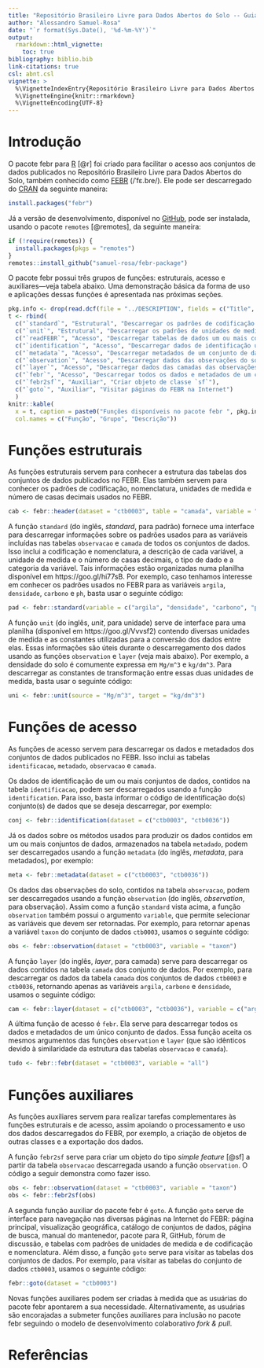 ```yaml
---
title: "Repositório Brasileiro Livre para Dados Abertos do Solo -- Guia Básico"
author: "Alessandro Samuel-Rosa"
date: "`r format(Sys.Date(), '%d-%m-%Y')`"
output: 
  rmarkdown::html_vignette:
    toc: true
bibliography: biblio.bib
link-citations: true
csl: abnt.csl
vignette: >
  %\VignetteIndexEntry{Repositório Brasileiro Livre para Dados Abertos do Solo -- Guia Básico}
  %\VignetteEngine{knitr::rmarkdown}
  %\VignetteEncoding{UTF-8}
---
```


# Introdução

O pacote febr para [R](https://www.r-project.org/) [@r] foi criado para facilitar o acesso aos conjuntos de dados publicados no Repositório Brasileiro Livre para Dados Abertos do Solo, também conhecido como [FEBR](https://www.pedometria.org/projeto/febr/) (/ˈfɛ.bɾe/). Ele pode ser descarregado do [CRAN](https://CRAN.R-project.org/package=febr) da seguinte maneira:

```r
install.packages("febr")
```

Já a versão de desenvolvimento, disponível no [GitHub](https://github.com/samuel-rosa/febr-package), pode ser instalada, usando o pacote `remotes` [@remotes], da seguinte maneira:

```r
if (!require(remotes)) {
  install.packages(pkgs = "remotes")
}
remotes::install_github("samuel-rosa/febr-package")
```

O pacote febr possui três grupos de funções: estruturais, acesso e auxiliares—veja tabela abaixo. Uma demonstração básica da forma de uso e aplicações dessas funções é apresentada nas próximas seções.

```r
pkg.info <- drop(read.dcf(file = "../DESCRIPTION", fields = c("Title", "Version", "Date")))
t <- rbind(
  c("`standard`", "Estrutural", "Descarregar os padrões de codificação e nomenclatura do FEBR"),
  c("`unit`", "Estrutural", "Descarregar os padrões de unidades de medida do FEBR"),
  c("`readFEBR`", "Acesso", "Descarregar tabelas de dados um ou mais conjuntos de dados"),
  c("`identification`", "Acesso", "Descarregar dados de identificação um conjunto de dados"),
  c("`metadata`", "Acesso", "Descarregar metadados de um conjunto de dados"),
  c("`observation`", "Acesso", "Descarregar dados das observações do solo de um conjunto de dados"),
  c("`layer`", "Acesso", "Descarregar dados das camadas das observações do solo de um conjunto de dados"),
  c("`febr`", "Acesso", "Descarregar todos os dados e metadados de um conjunto de dados"),
  c("`febr2sf`", "Auxiliar", "Criar objeto de classe `sf`"),
  c("`goto`", "Auxiliar", "Visitar páginas do FEBR na Internet")
  )
knitr::kable(
  x = t, caption = paste0("Funções disponíveis no pacote febr ", pkg.info["Version"], "."), 
  col.names = c("Função", "Grupo", "Descrição"))
```

# Funções estruturais

As funções estruturais servem para conhecer a estrutura das tabelas dos conjuntos de dados publicados no FEBR. Elas também servem para conhecer os padrões de codificação, nomenclatura, unidades de medida e número de casas decimais usados no FEBR.

<!-- A função `header` (do inglês, *header*, para cabeçalho) serve para descarregar o cabeçalho -- as duas primeiras linhas -- de uma das duas tabelas de dados -- `observacao` ou `camada` -- dos conjuntos de dados. Isso permite verificar quais são as variáveis incluídas nos conjuntos de dados, os códigos de identificação utilizados, e as respectivas unidades de medida. Por exemplo, o cabeçalho completo da tabela `camada` do conjunto de dados `ctb0003` é descarregado da seguinte maneira: -->

```r
cab <- febr::header(dataset = "ctb0003", table = "camada", variable = "all")
```

A função `standard` (do inglês, *standard*, para padrão) fornece uma interface para descarregar informações sobre os padrões usados para as variáveis incluídas nas tabelas `observacao` e `camada` de todos os conjuntos de dados. Isso inclui a codificação e nomenclatura, a descrição de cada variável, a unidade de medida e o número de casas decimais, o tipo de dado e a categoria da variável. Tais informações estão organizadas numa planilha disponível em https://goo.gl/hi77sB. Por exemplo, caso tenhamos interesse em conhecer os padrões usados no FEBR para as variáveis `argila`, `densidade`, `carbono` e `ph`, basta usar o seguinte código:

```r
pad <- febr::standard(variable = c("argila", "densidade", "carbono", "ph"))
```

A função `unit` (do inglês, *unit*, para unidade) serve de interface para uma planilha (disponível em https://goo.gl/Vvvsf2) contendo diversas unidades de medida e as constantes utilizadas para a conversão dos dados entre elas. Essas informações são úteis durante o descarregamento dos dados usando as funções `observation` e `layer` (veja mais abaixo). Por exemplo, a densidade do solo é comumente expressa em `Mg/m^3` e `kg/dm^3`. Para descarregar as constantes de transformação entre essas duas unidades de medida, basta usar o seguinte código:

```r
uni <- febr::unit(source = "Mg/m^3", target = "kg/dm^3")
```

# Funções de acesso

As funções de acesso servem para descarregar os dados e metadados dos conjuntos de dados publicados no FEBR. Isso inclui as tabelas `identificacao`, `metadado`, `observacao` e `camada`.

Os dados de identificação de um ou mais conjuntos de dados, contidos na tabela `identificacao`, podem ser descarregados usando a função `identification`. Para isso, basta informar o código de identificação do(s) conjunto(s) de dados que se deseja descarregar, por exemplo:

```r
conj <- febr::identification(dataset = c("ctb0003", "ctb0036"))
```

Já os dados sobre os métodos usados para produzir os dados contidos em um ou mais conjuntos de dados, armazenados na tabela `metadado`, podem ser descarregados usando a função `metadata` (do inglês, *metadata*, para metadados), por exemplo:

```r
meta <- febr::metadata(dataset = c("ctb0003", "ctb0036"))
```

Os dados das observações do solo, contidos na tabela `observacao`, podem ser descarregados usando a função `observation` (do inglês, *observation*, para observação). Assim como a função `standard` vista acima, a função `observation` também possui o argumento `variable`, que permite selecionar as variáveis que devem ser retornadas. Por exemplo, para retornar apenas a variável `taxon` do conjunto de dados `ctb0003`, usamos o seguinte código:

```r
obs <- febr::observation(dataset = "ctb0003", variable = "taxon")
```

A função `layer` (do inglês, *layer*, para camada) serve para descarregar os dados contidos na tabela `camada` dos conjunto de dados. Por exemplo, para descarregar os dados da tabela `camada` dos conjuntos de dados `ctb0003` e `ctb0036`, retornando apenas as variáveis `argila`, `carbono` e `densidade`, usamos o seguinte código:

```r
cam <- febr::layer(dataset = c("ctb0003", "ctb0036"), variable = c("argila", "carbono", "densidade"))
```

A última função de acesso é `febr`. Ela serve para descarregar todos os dados e metadados de um único conjunto de dados. Essa função aceita os mesmos argumentos das funções `observation` e `layer` (que são idênticos devido à similaridade da estrutura das tabelas `observacao` e `camada`).

```r
tudo <- febr::febr(dataset = "ctb0003", variable = "all")
```

# Funções auxiliares

As funções auxiliares servem para realizar tarefas complementares às funções estruturais e de acesso, assim apoiando o processamento e uso dos dados descarregados do FEBR, por exemplo, a criação de objetos de outras classes e a exportação dos dados.

A função `febr2sf` serve para criar um objeto do tipo _simple feature_  [@sf] a partir da tabela `observacao` descarregada usando a função `observation`. O código a seguir demonstra como fazer isso.

```r
obs <- febr::observation(dataset = "ctb0003", variable = "taxon")
obs <- febr::febr2sf(obs)
```

A segunda função auxiliar do pacote febr é `goto`. A função `goto` serve de interface para navegação nas diversas páginas na Internet do FEBR: página principal, visualização geográfica, catálogo de conjuntos de dados, página de busca, manual do mantenedor, pacote para R, GitHub, fórum de discussão, e tabelas com padrões de unidades de medida e de codificação e nomenclatura. Além disso, a função `goto` serve para visitar as tabelas dos conjuntos de dados. Por exemplo, para visitar as tabelas do conjunto de dados `ctb0003`, usamos o seguinte código: 

```r
febr::goto(dataset = "ctb0003")
```

Novas funções auxiliares podem ser criadas à medida que as usuárias do pacote febr apontarem a sua necessidade. Alternativamente, as usuárias são encorajadas a submeter funções auxiliares para inclusão no pacote febr seguindo o modelo de desenvolvimento colaborativo *fork & pull*.

# Referências
